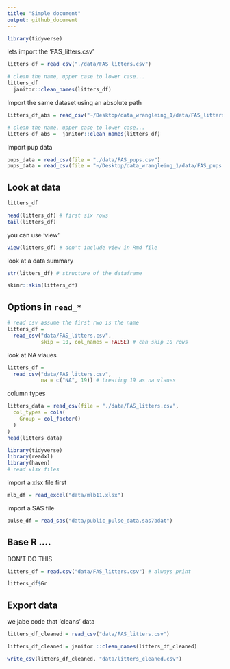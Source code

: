 ```yaml
---
title: "Simple document"
output: github_document
---
```

```r
library(tidyverse)
```

lets import the 'FAS_litters.csv'

```r
litters_df = read_csv("./data/FAS_litters.csv")

# clean the name, upper case to lower case...
litters_df 
  janitor::clean_names(litters_df)

```

Import the same dataset using an absolute path 


```r
litters_df_abs = read_csv("~/Desktop/data_wrangleing_1/data/FAS_litters.csv")

# clean the name, upper case to lower case...
litters_df_abs =  janitor::clean_names(litters_df)

```

Import pup data

```r
pups_data = read_csv(file = "./data/FAS_pups.csv")
pups_data = read_csv(file = "~/Desktop/data_wrangleing_1/data/FAS_pups.csv")
```

## Look at data

```r
litters_df

head(litters_df) # first six rows
tail(litters_df) 
```

you can use 'view'

```r
view(litters_df) # don't include view in Rmd file 
```

look at a data summary 

```r
str(litters_df) # structure of the dataframe

skimr::skim(litters_df)
```


## Options in `read_*`


```r
# read csv assume the first rwo is the name 
litters_df = 
  read_csv("data/FAS_litters.csv", 
           skip = 10, col_names = FALSE) # can skip 10 rows
```

look at NA vlaues

```r
litters_df = 
  read_csv("data/FAS_litters.csv", 
           na = c("NA", 19)) # treating 19 as na vlaues 

```

column types

```r
litters_data = read_csv(file = "./data/FAS_litters.csv",
  col_types = cols(
    Group = col_factor()
  )
)
head(litters_data)

```


```r
library(tidyverse)
library(readxl)
library(haven)
# read xlsx files
```

import a xlsx file first 


```r
mlb_df = read_excel("data/mlb11.xlsx")
```

import a SAS file

```r
pulse_df = read_sas("data/public_pulse_data.sas7bdat")
```

## Base R ....

DON'T DO THIS 

```r
litters_df = read.csv("data/FAS_litters.csv") # always print 

litters_df$Gr
```

## Export data

we jabe code that 'cleans' data

```r
litters_df_cleaned = read_csv("data/FAS_litters.csv")

litters_df_cleaned = janitor ::clean_names(litters_df_cleaned)

write_csv(litters_df_cleaned, "data/litters_cleaned.csv")
```




